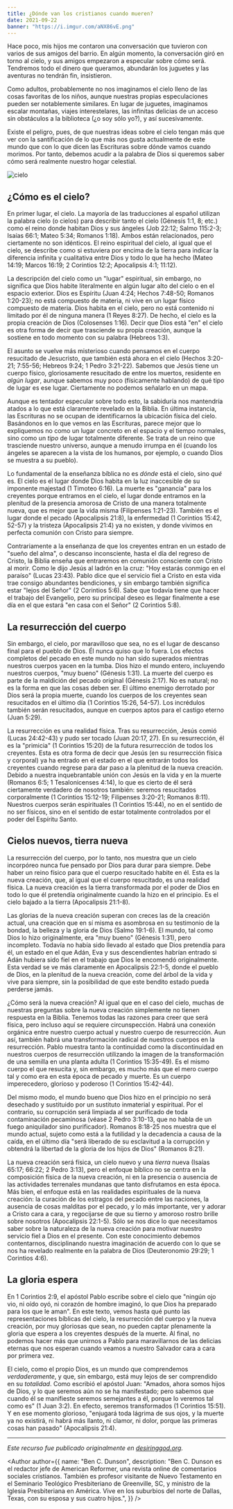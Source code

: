```yaml
---
title: ¿Dónde van los cristianos cuando mueren?
date: 2021-09-22
banner: "https://i.imgur.com/aNX86vE.png"
---
```



Hace poco, mis hijos me contaron una conversación que tuvieron con varios de sus amigos del barrio. En algún momento, la conversación giró en torno al cielo, y sus amigos empezaron a especular sobre cómo será. Tendremos todo el dinero que queramos, abundarán los juguetes y las aventuras no tendrán fin, insistieron.

Como adultos, probablemente no nos imaginamos el cielo lleno de las cosas favoritas de los niños, aunque nuestras propias especulaciones pueden ser notablemente similares. En lugar de juguetes, imaginamos escalar montañas, viajes interestelares, las infinitas delicias de un acceso sin obstáculos a la biblioteca (¿o soy sólo yo?), y así sucesivamente.

Existe el peligro, pues, de que nuestras ideas sobre el cielo tengan más que ver con la santificación de lo que más nos gusta actualmente de este mundo que con lo que dicen las Escrituras sobre dónde vamos cuando morimos. Por tanto, debemos acudir a la palabra de Dios si queremos saber cómo será realmente nuestro hogar celestial.

![cielo](https://i.imgur.com/ktGqMWC.jpg)

## ¿Cómo es el cielo?

En primer lugar, el cielo. La mayoría de las traducciones al español utilizan la palabra cielo (o cielos) para describir tanto el cielo (Génesis 1:1, 8; etc.) como el reino donde habitan Dios y sus ángeles (Job 22:12; Salmo 115:2-3; Isaías 66:1; Mateo 5:34; Romanos 1:18). Ambos están relacionados, pero ciertamente no son idénticos. El reino espiritual del cielo, al igual que el cielo, se describe como si estuviera por encima de la tierra para indicar la diferencia infinita y cualitativa entre Dios y todo lo que ha hecho (Mateo 14:19; Marcos 16:19; 2 Corintios 12:2; Apocalipsis 4:1; 11:12).

La descripción del cielo como un "lugar" espiritual, sin embargo, no significa que Dios habite literalmente en algún lugar alto del cielo o en el espacio exterior. Dios es Espíritu (Juan 4:24; Hechos 7:48-50; Romanos 1:20-23); no está compuesto de materia, ni vive en un lugar físico compuesto de materia. Dios habita en el cielo, pero no está contenido ni limitado por él de ninguna manera (1 Reyes 8:27). De hecho, el cielo es la propia creación de Dios (Colosenses 1:16). Decir que Dios está "en" el cielo es otra forma de decir que trasciende su propia creación, aunque la sostiene en todo momento con su palabra (Hebreos 1:3).

El asunto se vuelve más misterioso cuando pensamos en el cuerpo resucitado de Jesucristo, que también está ahora en el cielo (Hechos 3:20-21; 7:55-56; Hebreos 9:24; 1 Pedro 3:21-22). Sabemos que Jesús tiene un cuerpo físico, gloriosamente resucitado de entre los muertos, residente en _algún lugar_, aunque sabemos muy poco (físicamente hablando) de qué tipo de lugar es ese lugar. Ciertamente no podemos señalarlo en un mapa.

Aunque es tentador especular sobre todo esto, la sabiduría nos mantendría atados a lo que está claramente revelado en la Biblia. En última instancia, las Escrituras no se ocupan de identificarnos la ubicación física del cielo. Basándonos en lo que vemos en las Escrituras, parece mejor que lo expliquemos no como un lugar concreto en el espacio y el tiempo normales, sino como un _tipo_ de lugar totalmente diferente. Se trata de un reino que trasciende nuestro universo, aunque a menudo irrumpa en él (cuando los ángeles se aparecen a la vista de los humanos, por ejemplo, o cuando Dios se muestra a su pueblo).

Lo fundamental de la enseñanza bíblica no es _dónde_ está el cielo, sino _qué_ es. El cielo es el lugar donde Dios habita en la luz inaccesible de su imponente majestad (1 Timoteo 6:16). La muerte es "ganancia" para los creyentes porque entramos en el cielo, el lugar donde entramos en la plenitud de la presencia amorosa de Cristo de una manera totalmente nueva, que es mejor que la vida misma (Filipenses 1:21-23). También es el lugar donde el pecado (Apocalipsis 21:8), la enfermedad (1 Corintios 15:42, 52-57) y la tristeza (Apocalipsis 21:4) ya no existen, y donde vivimos en perfecta comunión con Cristo para siempre.

Contrariamente a la enseñanza de que los creyentes entran en un estado de "sueño del alma", o descanso inconsciente, hasta el día del regreso de Cristo, la Biblia enseña que entraremos en comunión consciente con Cristo al morir. Como le dijo Jesús al ladrón en la cruz: "Hoy estarás conmigo en el paraíso" (Lucas 23:43). Pablo dice que el servicio fiel a Cristo en esta vida trae consigo abundantes bendiciones, y sin embargo también significa estar "lejos del Señor" (2 Corintios 5:6). Sabe que todavía tiene que hacer el trabajo del Evangelio, pero su principal deseo es llegar finalmente a ese día en el que estará "en casa con el Señor" (2 Corintios 5:8).

## La resurrección del cuerpo

Sin embargo, el cielo, por maravilloso que sea, no es el lugar de descanso final para el pueblo de Dios. Él nunca quiso que lo fuera. Los efectos completos del pecado en este mundo no han sido superados mientras nuestros cuerpos yacen en la tumba. Dios hizo el mundo entero, incluyendo nuestros cuerpos, "muy bueno" (Génesis 1:31). La muerte del cuerpo es parte de la maldición del pecado original (Génesis 2:17). No es natural; no es la forma en que las cosas deben ser. El último enemigo derrotado por Dios será la propia muerte, cuando los cuerpos de los creyentes sean resucitados en el último día (1 Corintios 15:26, 54-57). Los incrédulos también serán resucitados, aunque en cuerpos aptos para el castigo eterno (Juan 5:29).

La resurrección es una realidad física. Tras su resurrección, Jesús comió (Lucas 24:42-43) y pudo ser tocado (Juan 20:17, 27). En su resurrección, él es la "primicia" (1 Corintios 15:20) de la futura resurrección de todos los creyentes. Esta es otra forma de decir que Jesús (en su resurrección física y corporal) ya ha entrado en el estado en el que entrarán todos los creyentes cuando regrese para dar paso a la plenitud de la nueva creación. Debido a nuestra inquebrantable unión con Jesús en la vida y en la muerte (Romanos 6:5; 1 Tesalonicenses 4:14), lo que es cierto de él será ciertamente verdadero de nosotros también: seremos resucitados corporalmente (1 Corintios 15:12-19; Filipenses 3:20-21; Romanos 8:11). Nuestros cuerpos serán espirituales (1 Corintios 15:44), no en el sentido de no ser físicos, sino en el sentido de estar totalmente controlados por el poder del Espíritu Santo.

## Cielos nuevos, tierra nueva

La resurrección del cuerpo, por lo tanto, nos muestra que un cielo incorpóreo nunca fue pensado por Dios para durar para siempre. Debe haber un reino físico para que el cuerpo resucitado habite en él. Esta es la nueva creación, que, al igual que el cuerpo resucitado, es una realidad física. La nueva creación es la tierra transformada por el poder de Dios en todo lo que él pretendía originalmente cuando la hizo en el principio. Es el cielo bajado a la tierra (Apocalipsis 21:1-8).

Las glorias de la nueva creación superan con creces las de la creación actual, una creación que en sí misma es asombrosa en su testimonio de la bondad, la belleza y la gloria de Dios (Salmo 19:1-6). El mundo, tal como Dios lo hizo originalmente, era "muy bueno" (Génesis 1:31), pero incompleto. Todavía no había sido llevado al estado que Dios pretendía para él, un estado en el que Adán, Eva y sus descendientes habrían entrado si Adán hubiera sido fiel en el trabajo que Dios le encomendó originalmente. Esta verdad se ve más claramente en Apocalipsis 22:1-5, donde el pueblo de Dios, en la plenitud de la nueva creación, come del árbol de la vida y vive para siempre, sin la posibilidad de que este bendito estado pueda perderse jamás.

¿Cómo será la nueva creación? Al igual que en el caso del cielo, muchas de nuestras preguntas sobre la nueva creación simplemente no tienen respuesta en la Biblia. Tenemos todas las razones para creer que será física, pero incluso aquí se requiere circunspección. Habrá una conexión orgánica entre nuestro cuerpo actual y nuestro cuerpo de resurrección. Aun así, también habrá una transformación radical de nuestros cuerpos en la resurrección. Pablo muestra tanto la continuidad como la discontinuidad en nuestros cuerpos de resurrección utilizando la imagen de la transformación de una semilla en una planta adulta (1 Corintios 15:35-49). Es el mismo cuerpo el que resucita y, sin embargo, es mucho más que el mero cuerpo tal y como era en esta época de pecado y muerte. Es un cuerpo imperecedero, glorioso y poderoso (1 Corintios 15:42-44).

Del mismo modo, el mundo bueno que Dios hizo en el principio no será desechado y sustituido por un sustituto inmaterial y espiritual. Por el contrario, su corrupción será limpiada al ser purificado de toda contaminación pecaminosa (véase 2 Pedro 3:10-13, que no habla de un fuego aniquilador sino purificador). Romanos 8:18-25 nos muestra que el mundo actual, sujeto como está a la futilidad y la decadencia a causa de la caída, en el último día "será liberado de su esclavitud a la corrupción y obtendrá la libertad de la gloria de los hijos de Dios" (Romanos 8:21).

La nueva creación será física, un cielo nuevo y una _tierra_ nueva (Isaías 65:17; 66:22; 2 Pedro 3:13), pero el enfoque bíblico no se centra en la composición física de la nueva creación, ni en la presencia o ausencia de las actividades terrenales mundanas que tanto disfrutamos en esta época. Más bien, el enfoque está en las realidades espirituales de la nueva creación: la curación de los estragos del pecado entre las naciones, la ausencia de cosas malditas por el pecado, y lo más importante, ver y adorar a Cristo cara a cara, y regocijarse de que su tierno y amoroso rostro brille sobre nosotros (Apocalipsis 22:1-5). Sólo se nos dice lo que necesitamos saber sobre la naturaleza de la nueva creación para motivar nuestro servicio fiel a Dios en el presente. Con este conocimiento debemos contentarnos, disciplinando nuestra imaginación de acuerdo con lo que se nos ha revelado realmente en la palabra de Dios (Deuteronomio 29:29; 1 Corintios 4:6).

## La gloria espera

En 1 Corintios 2:9, el apóstol Pablo escribe sobre el cielo que "ningún ojo vio, ni oído oyó, ni corazón de hombre imaginó, lo que Dios ha preparado para los que le aman". En este texto, vemos hasta qué punto las representaciones bíblicas del cielo, la resurrección del cuerpo y la nueva creación, por muy gloriosas que sean, no pueden captar plenamente la gloria que espera a los creyentes después de la muerte. Al final, no podemos hacer más que unirnos a Pablo para maravillarnos de las delicias eternas que nos esperan cuando veamos a nuestro Salvador cara a cara por primera vez.

El cielo, como el propio Dios, es un mundo que comprendemos _verdaderamente_, y que, sin embargo, está muy lejos de ser comprendido en su _totalidad_. Como escribió el apóstol Juan: "Amados, ahora somos hijos de Dios, y lo que seremos aún no se ha manifestado; pero sabemos que cuando él se manifieste seremos semejantes a él, porque lo veremos tal como es" (1 Juan 3:2). En efecto, seremos transformados (1 Corintios 15:51). Y en ese momento glorioso, "enjugará toda lágrima de sus ojos, y la muerte ya no existirá, ni habrá más llanto, ni clamor, ni dolor, porque las primeras cosas han pasado" (Apocalipsis 21:4).

---

_Este recurso fue publicado originalmente en [desiringgod.org][]._

<Author
  author={{
    name: "Ben C. Dunson",
    description:
      "Ben C. Dunson es el redactor jefe de American Reformer, una revista online de comentarios sociales cristianos. También es profesor visitante de Nuevo Testamento en el Seminario Teológico Presbiteriano de Greenville, SC, y ministro de la Iglesia Presbiteriana en América. Vive en los suburbios del norte de Dallas, Texas, con su esposa y sus cuatro hijos.",
  }}
/>

[desiringgod.org]: https://www.desiringgod.org/articles/where-do-christians-go-when-they-die
